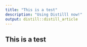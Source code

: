 ```yaml
---
title: "This is a test"
description: "Using Distilll now!"
output: distill::distill_article
---
```


## This is a test
